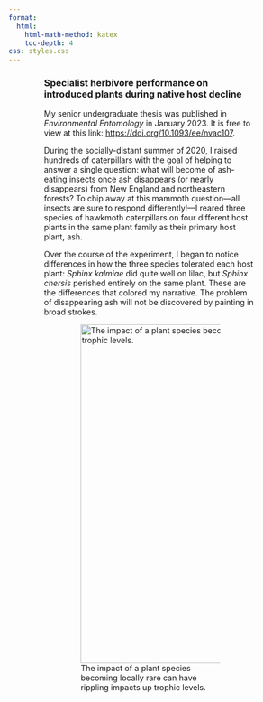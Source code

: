 ```yaml
---
format:
  html:
    html-math-method: katex
    toc-depth: 4
css: styles.css
---
```


::: {#body style="width: 75%; margin: auto; font-weight: normal; text-align: left"}
### **Specialist herbivore performance on introduced plants during native host decline**

My senior undergraduate thesis was published in *Environmental Entomology* in January 2023. It is free to view at this link: <https://doi.org/10.1093/ee/nvac107>.

During the socially-distant summer of 2020, I raised hundreds of caterpillars with the goal of helping to answer a single question: what will become of ash-eating insects once ash disappears (or nearly disappears) from New England and northeastern forests? To chip away at this mammoth question---all insects are sure to respond differently!---I reared three species of hawkmoth caterpillars on four different host plants in the same plant family as their primary host plant, ash.

Over the course of the experiment, I began to notice differences in how the three species tolerated each host plant: *Sphinx kalmiae* did quite well on lilac, but *Sphinx chersis* perished entirely on the same plant. These are the differences that colored my narrative. The problem of disappearing ash will not be discovered by painting in broad strokes.
:::

::: {style="width: 65%; margin: auto; font-weight: normal; text-align: left;"}
![The impact of a plant species becoming locally rare can have rippling impacts up trophic levels.](images/graphicalAbstract.png){alt="The impact of a plant species becoming locally rare can have rippling impacts up trophic levels." fig-alt="Graphical abstract of Horne et al. 2023" fig-align="center" width="600"}
:::
